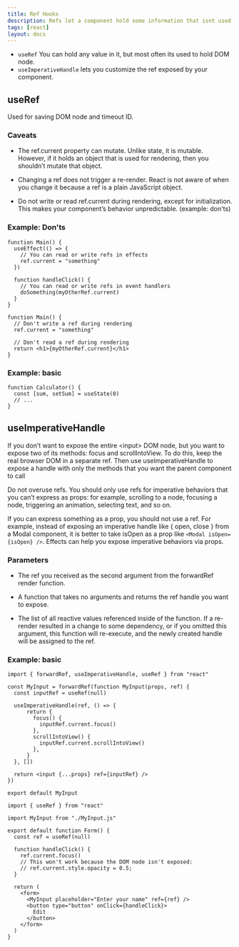 ```yaml
---
title: Ref Hooks
description: Refs let a component hold some information that isnt used for rendering and they are useful when you need to work with non-React systems.
tags: [react]
layout: docs
---
```


- `useRef` You can hold any value in it, but most often its used to hold DOM node.
- `useImperativeHandle` lets you customize the ref exposed by your component.

## useRef

Used for saving DOM node and timeout ID.

### Caveats

- The ref.current property can mutate. Unlike state, it is mutable. However, if it holds an object that is used for rendering, then you shouldn’t mutate that object.

- Changing a ref does not trigger a re-render. React is not aware of when you change it because a ref is a plain JavaScript object.

- Do not write or read ref.current during rendering, except for initialization. This makes your component’s behavior unpredictable. (example: don'ts)

### Example: Don'ts

```tsx title="do's"
function Main() {
  useEffect(() => {
    // You can read or write refs in effects
    ref.current = "something"
  })

  function handleClick() {
    // You can read or write refs in event handlers
    doSomething(myOtherRef.current)
  }
}
```

```tsx title="don'ts"
function Main() {
  // Don't write a ref during rendering
  ref.current = "something"

  // Don't read a ref during rendering
  return <h1>{myOtherRef.current}</h1>
}
```

### Example: basic

```tsx
function Calculator() {
  const [sum, setSum] = useState(0)
  // ...
}
```

## useImperativeHandle

If you don’t want to expose the entire \<input> DOM node, but you want to expose two of its methods: focus and scrollIntoView. To do this, keep the real browser DOM in a separate ref. Then use useImperativeHandle to expose a handle with only the methods that you want the parent component to call

<Callout type="warning">

Do not overuse refs. You should only use refs for imperative behaviors that you can’t express as props: for example, scrolling to a node, focusing a node, triggering an animation, selecting text, and so on.

If you can express something as a prop, you should not use a ref. For example, instead of exposing an imperative handle like \{ open, close \} from a Modal component, it is better to take isOpen as a prop like `<Modal isOpen={isOpen} />`. Effects can help you expose imperative behaviors via props.

</Callout>

### Parameters

- The ref you received as the second argument from the forwardRef render function.

- A function that takes no arguments and returns the ref handle you want to expose.

- The list of all reactive values referenced inside of the function. If a re-render resulted in a change to some dependency, or if you omitted this argument, this function will re-execute, and the newly created handle will be assigned to the ref.

### Example: basic

```tsx title="MyInput.tsx" {8-13}
import { forwardRef, useImperativeHandle, useRef } from "react"

const MyInput = forwardRef(function MyInput(props, ref) {
  const inputRef = useRef(null)

  useImperativeHandle(ref, () => {
      return {
        focus() {
          inputRef.current.focus()
        },
        scrollIntoView() {
          inputRef.current.scrollIntoView()
        },
      }
  }, [])

  return <input {...props} ref={inputRef} />
})

export default MyInput
```

```tsx title="App.tsx"
import { useRef } from "react"

import MyInput from "./MyInput.js"

export default function Form() {
  const ref = useRef(null)

  function handleClick() {
    ref.current.focus()
    // This won't work because the DOM node isn't exposed:
    // ref.current.style.opacity = 0.5;
  }

  return (
    <form>
      <MyInput placeholder="Enter your name" ref={ref} />
      <button type="button" onClick={handleClick}>
        Edit
      </button>
    </form>
  )
}
```
